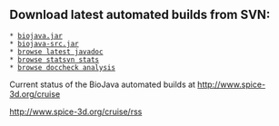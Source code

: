 == Download latest automated builds from SVN: ==

 * [http://www.spice-3d.org/public-files/share/biojava/biojava.jar biojava.jar]
 * [http://www.spice-3d.org/public-files/share/biojava/biojava-src.jar biojava-src.jar]
 * [http://www.spice-3d.org/public-files/javadoc/biojava/ browse latest javadoc]
 * [http://www.spice-3d.org/statsvn/stats/ browse statsvn stats]
 * [http://www.spice-3d.org/doccheck/biojava-svn/biojava/ browse doccheck analysis]

Current status of the BioJava automated builds at
[http://www.spice-3d.org/cruise http://www.spice-3d.org/cruise]

<table>
<rss>http://www.spice-3d.org/cruise/rss</rss>
</table>